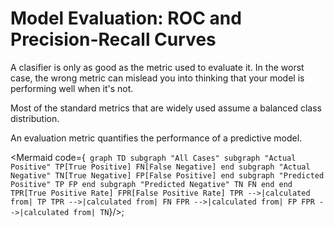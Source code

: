 
# Model Evaluation: ROC and Precision-Recall Curves

A clasifier is only as good as the metric used to evaluate it. In the worst case, the wrong metric
can mislead you into thinking that your model is performing well when it's not.

Most of the standard metrics that are widely used assume a balanced class distribution.

An evaluation metric quantifies the performance of a predictive model.

<Mermaid code={`
graph TD
subgraph "All Cases"
		subgraph "Actual Positive"
				TP[True Positive]
				FN[False Negative]
		end
		subgraph "Actual Negative"
				TN[True Negative]
				FP[False Positive]
		end
		subgraph "Predicted Positive"
				TP
				FP
		end
		subgraph "Predicted Negative"
				TN
				FN
		end
end
TPR[True Positive Rate]
FPR[False Positive Rate]
TPR -->|calculated from| TP
TPR -->|calculated from| FN
FPR -->|calculated from| FP
FPR -->|calculated from| TN`}/>;
